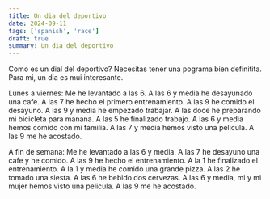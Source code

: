 ```yaml
---
title: Un dia del deportivo
date: 2024-09-11
tags: ['spanish', 'race']
draft: true
summary: Un dia del deportivo
---
```


Como es un dial del deportivo? Necesitas tener una pograma bien definitita.
Para mi, un dia es mui interesante.

Lunes a viernes:
Me he levantado a las 6.
A las 6 y media he desayunado una cafe.
A las 7 he hecho el primero entrenamiento.
A las 9 he comido el desayuno.
A las 9 y media he empezado trabajar.
A las doce he preparando mi bicicleta para manana.
A las 5 he finalizado trabajo.
A las 6 y media hemos comido con mi familia.
A las 7 y media hemos visto una pelicula.
A las 9 me he acostado.

A fin de semana:
Me he levantado a las 6 y media.
A las 7 he desayuno una cafe y he comido.
A las 9 he hecho el entrenamiento.
A la 1 he finalizado el entrenamiento. A la 1 y media he comido una grande pizza. A las 2 he tomado una siesta.
A las 6 he bebido dos cervezas.
A las 6 y media, mi y mi mujer hemos visto una pelicula. A las 9 me he acostado.
